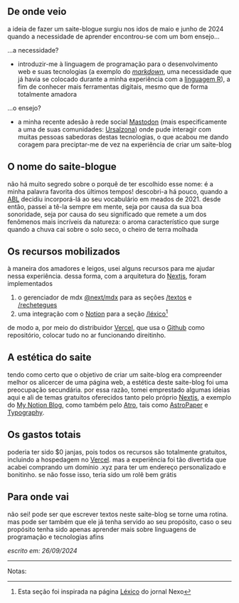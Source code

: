 ## De onde veio

a ideia de fazer um saite-blogue surgiu nos idos de maio e junho de 2024
quando a necessidade de aprender encontrou-se com um bom ensejo...

...a necessidade?

* introduzir-me à linguagem de programação para o desenvolvimento web e suas tecnologias 
(a exemplo do _[markdown](https://www.markdownguide.org/)_, uma necessidade que já havia se colocado
durante a minha experiência com a [linguagem R](https://www.r-project.org/)), a fim de conhecer mais 
ferramentas digitais, mesmo que de forma totalmente amadora

...o ensejo?

* a minha recente adesão à rede social [Mastodon](https://joinmastodon.org/pt-BR)
(mais especificamente a uma de suas comunidades: [Ursalzona](https://ursal.zone)) onde pude
interagir com muitas pessoas sabedoras destas tecnologias, o que acabou me dando
coragem para preciptar-me de vez na experiência de criar um saite-blog

## O nome do saite-blogue

não há muito segredo sobre o porquê de ter escolhido esse nome: é a minha palavra favorita dos 
últimos tempos! descobri-a há pouco, quando a [ABL](https://www.academia.org.br/) decidiu 
incorporá-lá ao seu vocabulário em meados de 2021. desde então, passei a tê-la sempre em mente, 
seja por causa da sua boa sonoridade, seja por causa do seu significado que remete a um dos 
fenômenos mais incríveis da natureza: o aroma característico que surge quando a chuva cai sobre 
o solo seco​, o cheiro de terra molhada

## Os recursos mobilizados

à maneira dos amadores e leigos, usei alguns recursos para me ajudar nessa experiência.
dessa forma, com a arquitetura do [Nextjs](https://nextjs.org/), foram implementados

1. o gerenciador de mdx [@next/mdx](https://www.npmjs.com/package/@next/mdx) para as seções [/textos](http://localhost:3000/textos) e [/rechetegues](http://localhost:3000/rechetegues)
2. uma integração com o [Notion](https://www.notion.so/pt) para a seção [/léxico](http://localhost:3000/lexico)[^1]

de modo a, por meio do distribuidor [Vercel](https://vercel.com/), que usa o 
[Github](https://github.com/) como repositório, colocar tudo no ar funcionando direitinho. 

## A estética do saite

tendo como certo que o objetivo de criar um saite-blog era compreender melhor os alicercer de
uma página web, a estética deste saite-blog foi uma preocupação secundária. por essa razão, 
tomei emprestado algumas ideias aqui e ali de temas gratuitos oferecidos tanto pelo próprio 
[Nextjs](https://nextjs.org/), a exemplo do [My Notion Blog](https://vercel.com/templates/next.js/notion-blog), 
como também pelo [Atro](https://astro.build/), tais como [AstroPaper](https://astro.build/themes/details/astropaper/)
e [Typography](https://astro.build/themes/details/typography/). 

## Os gastos totais

poderia ter sido $0 janjas, pois todos os recursos são totalmente gratuitos, incluindo a hospedagem
no [Vercel](https://vercel.com/). mas a experiência foi tão divertida que acabei comprando um 
domínio .xyz para ter um endereço personalizado e bonitinho. se não fosse isso, teria sido um 
rolê bem grátis

## Para onde vai

não sei! pode ser que escrever textos neste saite-blog se torne uma rotina. mas pode ser também
que ele já tenha servido ao seu propósito, caso o seu propósito tenha sido apenas aprender mais
sobre linguagens de programação e tecnologias afins

_escrito em: 26/09/2024_

---

Notas:
[^1]: Esta seção foi inspirada na página [Léxico](https://www.nexojornal.com.br/lexico) do
jornal Nexo